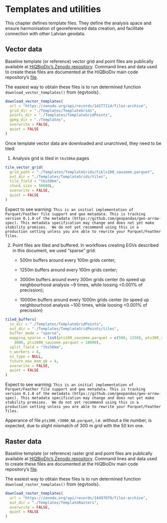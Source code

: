 # Templates and utilities {#Ch03}

This chapter defines template files. They define the analysis space and ensure 
harmonisation of georeferenced data creation, and facilitate connection with 
other Latvian geodata.

## Vector data  {#Ch03.01}

Baseline template (or reference) vector grid and point files are publically available 
at [HiQBioDiv's Zenodo repository](https://zenodo.org/records/14277114). Command lines 
and data used to create these files are documented at 
the HiQBioDiv main code repository's [file](https://github.com/aavotins/HiQBioDiv/blob/main/Templates/TemplateGrids_Vector.R).

The easiest way to obtain these files is to run determined 
function `download_vector_templates()` from {egvtools}.

```r
download_vector_templates(
  url = "https://zenodo.org/api/records/14277114/files-archive",
  grid_dir = "./Templates/TemplateGrids",
  points_dir = "./Templates/TemplateGridPoints",
  gpkg_dir = "./Templates",
  overwrite = FALSE,
  quiet = FALSE
)
```




Once template vector data are downloaded and unarchived, they need to be tiled:

1. Analysis grid is tiled in `tks50km` pages

```r
tile_vector_grid(
  grid_path = "./Templates/TemplateGrids/tikls100_sauzeme.parquet",
  out_dir = "./Templates/TemplateGrids/tiles",
  tile_field = "tks50km",
  chunk_size = 50000L,
  overwrite = FALSE,
  quiet = FALSE
)
```


Expect to see warning:
`This is an initial implementation of Parquet/Feather file support and geo metadata. This is tracking version 0.1.0
of the metadata (https://github.com/geopandas/geo-arrow-spec). This metadata specification may change and does not
yet make stability promises.  We do not yet recommend using this in a production setting unless you are able to
rewrite your Parquet/Feather files.`


2. Point files are tiled and buffered. In workflows creating EGVs described in this document, 
we used "sparse" grid:

    - 500m buffers around every 100m grids center;
    
    - 1250m buffers around every 100m grids center;
    
    - 3000m buffers around every 300m grids center (to speed up neighbourhood analysis ~9 times, while loosing <0.001% of precission);
    
    - 10000m buffers around every 1000m grids center (to speed up neighbourhood analysis ~100 times, while loosing <0.001% of precission)

```r
tiled_buffers(
  in_dir = "./Templates/TemplateGridPoints",
  out_dir = "./Templates/TemplateGridPoints/tiles",
  buffer_mode = "sparse",
  mapping_sparse = list(pts100_sauzeme.parquet = c(500, 1250), pts300_sauzeme.parquet =
    3000, pts1000_sauzeme.parquet = 10000),
  split_field = "tks50km",
  n_workers = 4,
  os_type = NULL,
  future_max_mem_gb = 4,
  overwrite = FALSE,
  quiet = FALSE
)
```

Expect to see warning:
`This is an initial implementation of Parquet/Feather file support and geo metadata. This is tracking version 0.1.0
of the metadata (https://github.com/geopandas/geo-arrow-spec). This metadata specification may change and does not
yet make stability promises.  We do not yet recommend using this in a production setting unless you are able to
rewrite your Parquet/Feather files.`

Apperance of file `pts300_r3000_NA.parquet`, i.e. without a tile number, is expected, 
due to slight mismatch of 300 m grid with the 50 km one.

## Raster data  {#Ch03.02}


Baseline template (or reference) raster grid and point files are publically available 
at [HiQBioDiv's Zenodo repository](https://zenodo.org/records/14497070). Command lines 
and data used to create these files are documented at 
the HiQBioDiv main code repository's [file](https://github.com/aavotins/HiQBioDiv/blob/main/Templates/TemplateGrids_Raster.R).

The easiest way to obtain these files is to run determined 
function `download_raster_templates()` from {egvtools}.

```r
download_raster_templates(
  url = "https://zenodo.org/api/records/14497070/files-archive",
  out_dir = "./Templates/TemplateRasters",
  overwrite = FALSE,
  quiet = FALSE
)
```


